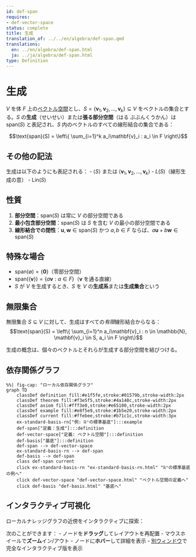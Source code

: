 ```yaml
---
id: def-span
requires:
- def-vector-space
status: complete
title: 生成
translation_of: ../../en/algebra/def-span.qmd
translations:
  en: ../en/algebra/def-span.html
  ja: ../ja/algebra/def-span.html
type: Definition
---
```


# 生成 {#def-span}

$V$ を体 $F$ 上の[ベクトル空間](def-vector-space.qmd)とし、$S = \{\mathbf{v}_1, \mathbf{v}_2, \ldots, \mathbf{v}_k\} \subseteq V$ をベクトルの集合とする。$S$ の**生成**（せいせい）または**張る部分空間**（はる ぶぶんくうかん）は $\text{span}(S)$ と表記され、$S$ 内のベクトルのすべての線形結合の集合である：

$$\text{span}(S) = \left\{ \sum_{i=1}^k a_i\mathbf{v}_i : a_i \in F \right\}$$

## その他の記法

生成は以下のようにも表記される：
- $\langle S \rangle$ または $\langle \mathbf{v}_1, \mathbf{v}_2, \ldots, \mathbf{v}_k \rangle$
- $L(S)$（線形生成の意）
- $\text{Lin}(S)$

## 性質

1. **部分空間**：$\text{span}(S)$ は常に $V$ の部分空間である
2. **最小包含部分空間**：$\text{span}(S)$ は $S$ を含む $V$ の最小の部分空間である
3. **線形結合での閉性**：$\mathbf{u}, \mathbf{w} \in \text{span}(S)$ かつ $a, b \in F$ ならば、$a\mathbf{u} + b\mathbf{w} \in \text{span}(S)$

## 特殊な場合

- $\text{span}(\emptyset) = \{\mathbf{0}\}$（零部分空間）
- $\text{span}(\{\mathbf{v}\}) = \{a\mathbf{v} : a \in F\}$（$\mathbf{v}$ を通る直線）
- $S$ が $V$ を生成するとき、$S$ を $V$ の**生成系**または**生成集合**という

## 無限集合

無限集合 $S \subseteq V$ に対して、生成はすべての*有限*線形結合からなる：
$$\text{span}(S) = \left\{ \sum_{i=1}^n a_i\mathbf{v}_i : n \in \mathbb{N}, \mathbf{v}_i \in S, a_i \in F \right\}$$

生成の概念は、個々のベクトルとそれらが生成する部分空間を結びつける。

## 依存関係グラフ

```mermaid
%%| fig-cap: "ローカル依存関係グラフ"
graph TD
    classDef definition fill:#e1f5fe,stroke:#01579b,stroke-width:2px
    classDef theorem fill:#f3e5f5,stroke:#4a148c,stroke-width:2px
    classDef axiom fill:#fff3e0,stroke:#e65100,stroke-width:2px
    classDef example fill:#e8f5e9,stroke:#1b5e20,stroke-width:2px
    classDef current fill:#ffebee,stroke:#b71c1c,stroke-width:3px
    ex-standard-basis-rn["例: ℝⁿの標準基底"]:::example
    def-span["定義：生成"]:::definition
    def-vector-space["定義: ベクトル空間"]:::definition
    def-basis["基底"]:::definition
    def-span --> def-vector-space
    ex-standard-basis-rn --> def-span
    def-basis --> def-span
    class def-span current
    click ex-standard-basis-rn "ex-standard-basis-rn.html" "ℝⁿの標準基底の例へ"
    click def-vector-space "def-vector-space.html" "ベクトル空間の定義へ"
    click def-basis "def-basis.html" "基底へ"
```

## インタラクティブ可視化

ローカルナレッジグラフの近傍をインタラクティブに探索：

::: {.graph-viz data-id="def-span" data-width="700" data-height="500"}
:::

次のことができます：
- ノードを**ドラッグ**してレイアウトを再配置
- マウスホイールで**ズーム**イン/アウト
- ノードに**ホバー**して詳細を表示
- [別ウィンドウ](../../output/interactive/ja/def-span.html){target="_blank"}で完全なインタラクティブ版を表示
